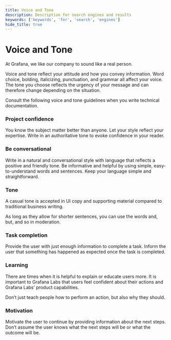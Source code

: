 ```yaml
---
title: Voice and Tone
description: Description for search engines and results
keywords: ['keywords', 'for', 'search', 'engines']
hide_title: true
---
```



# Voice and Tone <Badge text='ready' color='green'></Badge>



At Grafana, we like our company to sound like a real person.

Voice and tone reflect your attitude and how you convey information. Word choice, bolding, italicizing, punctuation, and grammar all affect your voice. The tone you choose reflects the urgency of your message and can therefore change depending on the situation.

Consult the following voice and tone guidelines when you write technical documentation.


### Project confidence

You know the subject matter better than anyone. Let your style reflect your expertise. Write in an authoritative tone to evoke confidence in your reader.


### Be conversational

Write in a natural and conversational style with language that reflects a positive and friendly tone. Be informative and helpful by using simple, easy-to-understand words and sentences. Keep your language simple and straightforward.


### Tone

A casual tone is accepted in UI copy and supporting material compared to traditional business writing.

As long as they allow for shorter sentences, you can use the words and, but, and so in moderation.


### Task completion

Provide the user with just enough information to complete a task. Inform the user that something has happened as expected once the task is completed.


### Learning

There are times when it is helpful to explain or educate users more. It is important to Grafana Labs that users feel confident about their actions and Grafana Labs’ product capabilities.

Don’t just teach people how to perform an action, but also why they should.


### Motivation

Motivate the user to continue by providing information about the next steps. Don’t assume the user knows what the next steps will be or what the outcome will be.

